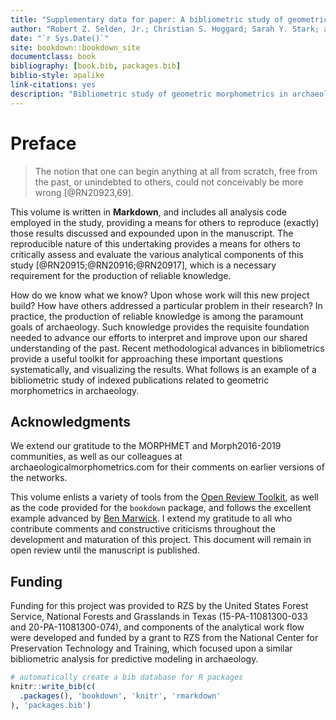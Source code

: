 ```yaml
--- 
title: "Supplementary data for paper: A bibliometric study of geometric morphometrics in archaeology"
author: "Robert Z. Selden, Jr.; Christian S. Hoggard; Sarah Y. Stark; and Morgane Dubied"
date: "`r Sys.Date()`"
site: bookdown::bookdown_site
documentclass: book
bibliography: [book.bib, packages.bib]
biblio-style: apalike
link-citations: yes
description: "Bibliometric study of geometric morphometrics in archaeology"
---
```


# Preface {-}

>The notion that one can begin anything at all from scratch, free from the past, or unindebted to others, could not conceivably be more wrong [@RN20923,69].

This volume is written in **Markdown**, and includes all analysis code employed in the study, providing a means for others to reproduce (exactly) those results discussed and expounded upon in the manuscript. The reproducible nature of this undertaking provides a means for others to critically assess and evaluate the various analytical components of this study [@RN20915;@RN20916;@RN20917], which is a necessary requirement for the production of reliable knowledge. 

How do we know what we know? Upon whose work will this new project build? How have others addressed a particular problem in their research? In practice, the production of reliable knowledge is among the paramount goals of archaeology. Such knowledge provides the requisite foundation needed to advance our efforts to interpret and improve upon our shared understanding of the past. Recent methodological advances in bibliometrics provide a useful toolkit for approaching these important questions systematically, and visualizing the results. What follows is an example of a bibliometric study of indexed publications related to geometric morphometrics in archaeology.

## Acknowledgments

We extend our gratitude to the MORPHMET and Morph2016-2019 communities, as well as our colleagues at archaeologicalmorphometrics.com for their comments on earlier versions of the networks.

This volume enlists a variety of tools from the [Open Review Toolkit](https://www.openreviewtoolkit.org/), as well as the code provided for the `bookdown` package, and follows the excellent example advanced by [Ben Marwick](https://benmarwick.github.io/bookdown-ort/). I extend my gratitude to all who contribute comments and constructive criticisms throughout the development and maturation of this project. This document will remain in open review until the manuscript is published.

## Funding

Funding for this project was provided to RZS by the United States Forest Service, National Forests and Grasslands in Texas (15-PA-11081300-033 and 20-PA-11081300-074), and components of the analytical work flow were developed and funded by a grant to RZS from the National Center for Preservation Technology and Training, which focused upon a similar bibliometric analysis for predictive modeling in archaeology.

```r
# automatically create a bib database for R packages
knitr::write_bib(c(
  .packages(), 'bookdown', 'knitr', 'rmarkdown'
), 'packages.bib')
```
